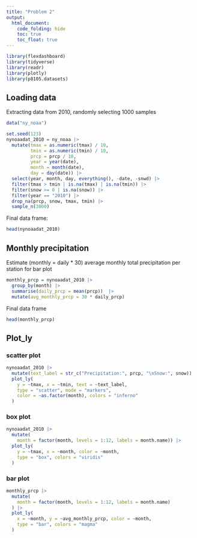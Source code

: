 ```yaml
---
title: "Problem 2"
output: 
  html_document:
    code_folding: hide
    toc: true
    toc_float: true
---
```


```r
library(flexdashboard)
library(tidyverse)
library(readr)
library(plotly)
library(p8105.datasets)
```

## Loading data

Extracting data from 2010, randomly selecting 1000 samples
```r
data("ny_noaa")

set.seed(123)
nynoaadat_2010 = ny_noaa |>
  mutate(tmax = as.numeric(tmax) / 10, 
         tmin = as.numeric(tmin) / 10,
         prcp = prcp / 10,
         year = year(date),
         month = month(date),
         day = day(date)) |> 
  select(year, month, day, everything(), -date, -snwd) |>
  filter(tmax > tmin | is.na(tmax) | is.na(tmin)) |>
  filter(snow >= 0 | is.na(snow)) |>
  filter(year == "2010") |>
  drop_na(prcp, snow, tmax, tmin) |>
  sample_n(3000)
```

Final data frame:
```r
head(nynoaadat_2010)
```

## Monthly precipitation

Estimate (monthly = daily * 30) average monthly total precipitation per station for bar plot

```r
monthly_prcp = nynoaadat_2010 |>
  group_by(month) |>
  summarise(daily_prcp = mean(prcp))  |>
  mutate(avg_monthly_prcp = 30 * daily_prcp)
```

Final data frame
```r
head(monthly_prcp)
```

## Plot_ly

### scatter plot

```r
nynoaadat_2010 |>
  mutate(text_label = str_c("Precipitation:", prcp, "\nSnow:", snow)) |>
  plot_ly(
    y = ~tmax, x = ~tmin, text = ~text_label,
    type = "scatter", mode = "markers",
    color = ~as.factor(month), colors = "inferno"
  )
```

### box plot

```r
nynoaadat_2010 |>
  mutate(
    month = factor(month, levels = 1:12, labels = month.name)) |>
  plot_ly(
    y = ~tmax, x = ~month, color = ~month,
    type = "box", colors = "viridis"
  )
```

### bar plot

```r
monthly_prcp |>
  mutate(
    month = factor(month, levels = 1:12, labels = month.name)
  ) |>
  plot_ly(
    x = ~month, y = ~avg_monthly_prcp, color = ~month,
    type = "bar", colors = "magma"
  )
```
